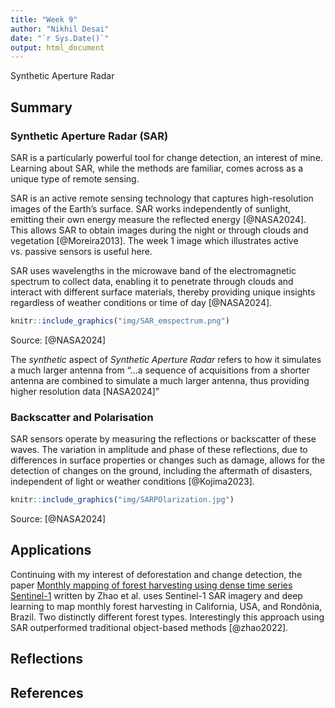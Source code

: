 ```yaml
---
title: "Week 9"
author: "Nikhil Desai"
date: "`r Sys.Date()`"
output: html_document
---
```


Synthetic Aperture Radar

## Summary

### Synthetic Aperture Radar (SAR) 

SAR is a particularly powerful tool for change detection, an interest of mine. Learning about SAR, while the methods are familiar, comes across as a unique type of remote sensing. 

SAR is an active remote sensing technology that captures high-resolution images of the Earth's surface. SAR works independently of sunlight, emitting their own energy measure the reflected energy [@NASA2024]. This allows SAR to obtain images during the night or through clouds and vegetation [@Moreira2013]. The week 1 image which illustrates active vs. passive sensors is useful here.

SAR uses wavelengths in the microwave band of the electromagnetic spectrum to collect data, enabling it to penetrate through clouds and interact with different surface materials, thereby providing unique insights regardless of weather conditions or time of day [@NASA2024].

```r
knitr::include_graphics("img/SAR_emspectrum.png")
```
Source: [@NASA2024]

The *synthetic* aspect of *Synthetic Aperture Radar* refers to how it simulates a much larger antenna from "...a sequence of acquisitions from a shorter antenna are combined to simulate a much larger antenna, thus providing higher resolution data [NASA2024]"

### Backscatter and Polarisation 

SAR sensors operate by measuring the reflections or backscatter of these waves. The variation in amplitude and phase of these reflections, due to differences in surface properties or changes such as damage, allows for the detection of changes on the ground, including the aftermath of disasters, independent of light or weather conditions [@Kojima2023].

```r
knitr::include_graphics("img/SARPOlarization.jpg")
```
Source: [@NASA2024]

## Applications

Continuing with my interest of deforestation and change detection, the paper [Monthly mapping of forest harvesting using dense time series Sentinel-1](https://www.sciencedirect.com/science/article/pii/S0034425721005423?ref=pdf_download&fr=RR-2&rr=867ebe162eda79c0) written by Zhao et al. uses Sentinel-1 SAR imagery and deep learning to map monthly forest harvesting in California, USA, and Rondônia, Brazil. Two distinctly different forest types. Interestingly this approach using SAR outperformed traditional object-based methods [@zhao2022].



## Reflections

## References
